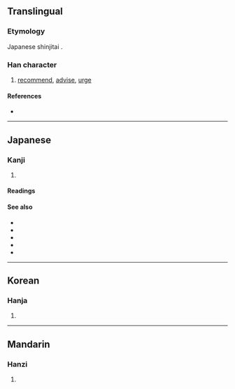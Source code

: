 {{character info/new}}
{{also|勸}}
==Translingual==
{{Han simplified forms|勸|勧|劝}}

===Etymology===
Japanese shinjitai {{Han simp|勸|f=艹|t=𠂉|f2=吅|t2=一}}.

===Han character===
{{Han char|rn=19|rad=力|as=11|sn=13|four=|canj=OGKS|ids=⿰⿻⿱𠂉一隹力}}

# [[recommend]], [[advise]], [[urge]]

====References====
* {{Han ref|kx=0149.111|dkj=02433|dj=0337.050|hdz=10379.040|uh=52E7|ud=21223}}

----

==Japanese==
{{ja-kanji forms|勧|勸}}

===Kanji===
{{ja-kanji|grade=c|rs=力11|kyu=勸}}

# {{defn|lang=ja|sort=力11}}

====Readings====
{{ja-readings
|goon=こん
|kanon=けん
|kanyoon=かん
|kun=すす-める
}}

====See also====
* {{ja-r|勧誘|かんゆう|invitation, solicitation, canvassing}}
* {{ja-r|勧奨|かんしょう|encouragement, stimulation}}
* {{ja-r|勧進|かんじん|temple solicitation}}
* {{ja-r|勧告|かんこく|advice, counsel, recommendation}}
* {{ja-r|勧業|かんぎょう|gloss=(encouragement of) industry}}

----

==Korean==

===Hanja===
{{ko-hanja|hangeul=권|rv=gwon|mr=kwŏn}}

# {{defn|lang=ko|sort=力11}}

----

==Mandarin==

===Hanzi===
{{cmn-hanzi|pin=[[quàn]] ([[quan4]]), [[xiāng]] ([[xiang1]])|wg=ch'üan<sup>4</sup>, hsiang<sup>1</sup>}}

# {{defn|lang=cmn|sort=力11}}